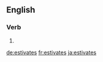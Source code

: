 ==English==

===Verb===
{{head|en|verb form}}

# {{en-third-person singular of|estivate}}

[[de:estivates]]
[[fr:estivates]]
[[ja:estivates]]
